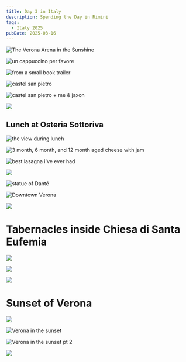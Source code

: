 ```yaml
---
title: Day 3 in Italy
description: Spending the Day in Rimini
tags:
  - Italy 2025
pubDate: 2025-03-16
---
```


![The Verona Arena in the Sunshine](/images/italy-2025/3-16/2025-03-16_10-59-41.JPG)

![un cappuccino per favore](/images/italy-2025/3-16/2025-03-16_11-10-12.JPG)

![from a small book trailer](/images/italy-2025/3-16/2025-03-16_11-43-19.JPG)

![castel san pietro](/images/italy-2025/3-16/2025-03-16_12-24-50.JPG)

![castel san pietro + me & jaxon](/images/italy-2025/3-16/2025-03-16_12-26-27.JPG)

![](/images/italy-2025/3-16/2025-03-16_12-29-42.JPG)

## Lunch at Osteria Sottoriva

![the view during lunch](/images/italy-2025/3-16/2025-03-16_14-14-39.JPG)

![3 month, 6 month, and 12 month aged cheese with jam](/images/italy-2025/3-16/2025-03-16_14-21-59.JPG)

![best lasagna i've ever had](/images/italy-2025/3-16/2025-03-16_14-30-32.JPG)

![](/images/italy-2025/3-16/2025-03-16_15-34-49.JPG)

![statue of Danté](/images/italy-2025/3-16/2025-03-16_15-36-47.JPG)

![Downtown Verona](/images/italy-2025/3-16/2025-03-16_15-42-40.JPG)

![](/images/italy-2025/3-16/2025-03-16_15-44-04.JPG)

# Tabernacles inside Chiesa di Santa Eufemia

![](/images/italy-2025/3-16/2025-03-16_18-40-21.JPG)

![](/images/italy-2025/3-16/2025-03-16_18-41-10.JPG)

![](/images/italy-2025/3-16/2025-03-16_18-42-30.JPG)

# Sunset of Verona

![](/images/italy-2025/3-16/2025-03-16_18-00-28.JPG)

![Verona in the sunset](/images/italy-2025/3-16/2025-03-16_18-02-05.JPG)

![Verona in the sunset pt 2](/images/italy-2025/3-16/2025-03-16_18-12-19.JPG)

![](/images/italy-2025/3-16/2025-03-16_18-25-38.JPG)
